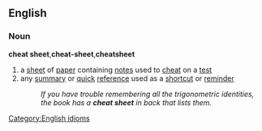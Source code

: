==English==
===Noun===
'''cheat sheet''','''cheat-sheet''','''cheatsheet'''
# a [[sheet]] of [[paper]] containing [[notes]] used to [[cheat]] on a [[test]]
# any [[summary]] or [[quick]] [[reference]] used as a [[shortcut]] or [[reminder]]
#:''If you have trouble remembering all the trigonometric identities, the book has a '''cheat sheet''' in back that lists them.''

[[Category:English idioms]]
